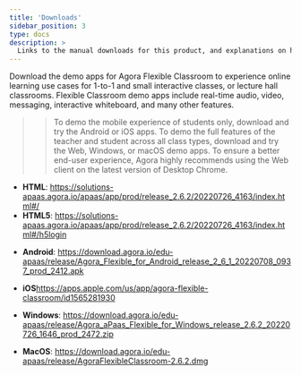 ```yaml
---
title: 'Downloads'
sidebar_position: 3
type: docs
description: >
  Links to the manual downloads for this product, and explanations on how to install them.
---
```



Download the demo apps for Agora Flexible Classroom to experience online learning use cases for 1-to-1 and small interactive classes, or lecture hall classrooms. Flexible Classroom demo apps include real-time audio, video, messaging, interactive whiteboard, and many other features.
>> To demo the mobile experience of students only, download and try the Android or iOS apps.
>> To demo the full features of the teacher and student across all class types, download and try the Web, Windows, or macOS demo apps. To ensure a better end-user experience, Agora highly recommends using the Web client on the latest version of Desktop Chrome.

<PlatformWrapper platform="web">

* **HTML**: https://solutions-apaas.agora.io/apaas/app/prod/release_2.6.2/20220726_4163/index.html#/
* **HTML5**: https://solutions-apaas.agora.io/apaas/app/prod/release_2.6.2/20220726_4163/index.html#/h5login

</PlatformWrapper>

<PlatformWrapper platform="android">

* **Android**: https://download.agora.io/edu-apaas/release/Agora_Flexible_for_Android_release_2_6_1_20220708_0937_prod_2412.apk

</PlatformWrapper>

<PlatformWrapper platform="ios">

* **iOS**https://apps.apple.com/us/app/agora-flexible-classroom/id1565281930

</PlatformWrapper>

<PlatformWrapper platform="electron">

* **Windows**: https://download.agora.io/edu-apaas/release/Agora_aPaas_Flexible_for_Windows_release_2.6.2_20220726_1646_prod_2472.zip

* **MacOS**: https://download.agora.io/edu-apaas/release/AgoraFlexibleClassroom-2.6.2.dmg

</PlatformWrapper>

<PlatformWrapper platform="macos">



</PlatformWrapper>
<PlatformWrapper platform="unity">



</PlatformWrapper>



<PlatformWrapper platform="flutter">


</PlatformWrapper>

<PlatformWrapper platform="windows">



</PlatformWrapper>


